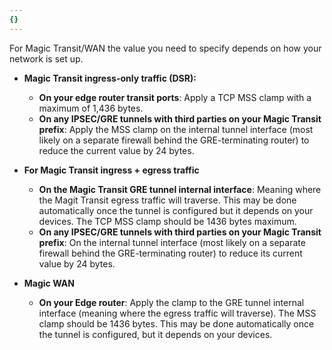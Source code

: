 ```yaml
---
{}
---
```


For Magic Transit/WAN the value you need to specify depends on how your network is set up.

- **Magic Transit ingress-only traffic (DSR):**

  - **On your edge router transit ports**: Apply a TCP MSS clamp with a maximum of 1,436 bytes.
  - **On any IPSEC/GRE tunnels with third parties on your Magic Transit prefix**: Apply the MSS clamp on the internal tunnel interface (most likely on a separate firewall behind the GRE-terminating router) to reduce the current value by 24 bytes.

- **For Magic Transit ingress + egress traffic**

  - **On the Magic Transit GRE tunnel internal interface**: Meaning where the Magit Transit egress traffic will traverse. This may be done automatically once the tunnel is configured but it depends on your devices. The TCP MSS clamp should be 1436 bytes maximum.
  - **On any IPSEC/GRE tunnels with third parties on your Magic Transit prefix**: On the internal tunnel interface (most likely on a separate firewall behind the GRE-terminating router) to reduce its current value by 24 bytes.

- **Magic WAN**

  - **On your Edge router**: Apply the clamp to the GRE tunnel internal interface (meaning where the egress traffic will traverse). The MSS clamp should be 1436 bytes. This may be done automatically once the tunnel is configured, but it depends on your devices.
